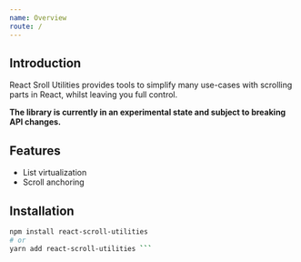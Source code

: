 ```yaml
---
name: Overview
route: /
---
```


## Introduction

React Sroll Utilities provides tools to simplify many use-cases with
scrolling parts in React, whilst leaving you full control.

**The library is currently in an experimental state and subject to breaking
API changes.**

## Features

- List virtualization
- Scroll anchoring

## Installation

````bash
npm install react-scroll-utilities
# or
yarn add react-scroll-utilities ```
````
